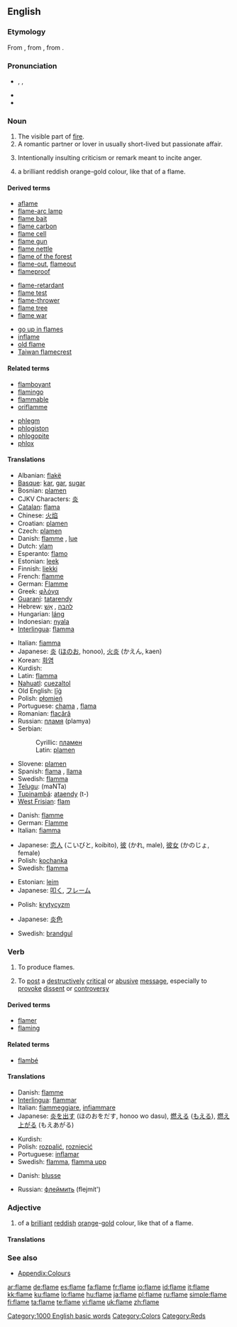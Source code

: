 ==English==

===Etymology===
From {{ME.}} {{term|flaumbe||lang=enm}}, from {{OF.}} {{term|flambe||lang=fro}}, from {{L.}} {{term|flamma||lang=la}}.

===Pronunciation===
* {{enPR|flām}}, {{IPA|/fleɪm/}}, {{SAMPA|/fleIm/}}
* {{audio|en-us-flame.ogg|Audio (US)}}
* {{rhymes|eɪm}}

===Noun===
{{en-noun}}

# The visible part of [[fire]].
# A romantic partner or lover in usually short-lived but passionate affair.
# {{internet}} Intentionally insulting criticism or remark meant to incite anger.
# {{colour}} a brilliant reddish orange-gold colour, like that of a flame.
#: {{color panel|E82D14}}

====Derived terms====
{{rel-top|Terms derived from the noun ''flame''}}
* [[aflame]]
* [[flame-arc lamp]]
* [[flame bait]]
* [[flame carbon]]
* [[flame cell]]
* [[flame gun]]
* [[flame nettle]]
* [[flame of the forest]]
* [[flame-out]], [[flameout]]
* [[flameproof]]
{{rel-mid}}
* [[flame-retardant]]
* [[flame test]]
* [[flame-thrower]]
* [[flame tree]]
* [[flame war]]
<!--from the adjective "flaming": * [[flaming sword]]-->
* [[go up in flames]]
* [[inflame]]
* [[old flame]]
* [[Taiwan flamecrest]]
{{rel-bottom}}

====Related terms====
{{rel-top|Terms related to the noun ''flame''}}
* [[flamboyant]]<!--from French "flamboyant", meaning "flaming"-->
* [[flamingo]]
* [[flammable]]<!--from Latin-->
* [[oriflamme]]<!--from Old French-->
{{rel-mid}}
* [[phlegm]]
* [[phlogiston]]
* [[phlogopite]]
* [[phlox]]
{{rel-bottom}}
<!--not etymologically related

====Related terms====
{{top3}}
* [[blaze]]
* [[chamiso]]
* [[coleus]]
* [[combustion]]
* [[fire]]
{{mid3}}
* [[flare]]
* [[incendiary]]
{{mid3}}
{{bottom}}
-->

====Translations====
{{trans-top|visible part of fire}}
* Albanian: [[flakë]] {{f}}
* [[Basque]]: [[kar]], [[gar]], [[su]][[gar]]
* Bosnian: [[plamen#Bosnian|plamen]] {{m}}
* CJKV Characters: [[炎]]
* [[Catalan]]: [[flama]] {{f}}
* Chinese: [[火焰]]
* Croatian: [[plamen]] {{m}}
* Czech: [[plamen#Czech|plamen]] {{m}}
* Danish: [[flamme]] {{c}}, [[lue]] {{c}}
* Dutch: [[vlam]] {{f}}
* Esperanto: [[flamo]]
* Estonian: [[leek]]
* Finnish: [[liekki]]
* French: [[flamme]] {{f}}
* German: [[Flamme]] {{f}}
* Greek: [[φλόγα]] {{f}}
* [[Guaraní]]: [[tata]][[rendy]]
* Hebrew: [[להבה]] {{f}}, [[אש|אֵשׁ]] {{f}}
* Hungarian: [[láng]]
* Indonesian: [[nyala]]
* [[Interlingua]]: [[flamma]]
{{trans-mid}}
* Italian: [[fiamma]] {{f}}
* Japanese: [[炎]] ([[ほのお]], honoo), [[火炎]] (かえん, kaen)
* Korean: [[화염]]
* Kurdish: {{KUchar|[[بڵێسه‌]]}}
* Latin: [[flamma]] {{f}}
* [[Nahuatl]]: [[cuezaltol]]
* Old English: [[lig|līġ]]
* Polish: [[płomień]] {{m}}
* Portuguese: [[chama]] {{f}}, [[flama]] {{f}}
* Romanian: [[flacără]] {{f}}
* Russian: [[пламя]] {{n}} (plamya)
* Serbian:
*: Cyrillic: [[пламен#Serbian|пламен]] {{m}}
*: Latin: [[plamen#Serbian|plamen]] {{m}}
* Slovene: [[plamen]] {{m}}
* Spanish: [[flama]] {{f}}, [[llama]]
* Swedish: [[flamma]] {{c}}
* [[Telugu]]: {{t|te|మంట|sc=Telu}} (maNTa)
* [[Tupinambá]]: [[ataendy]] (t-)
* [[West Frisian]]: [[flam]]
{{trans-bottom}}

{{trans-top|romantic partner}}
* Danish: [[flamme]] {{c}}
* German: [[Flamme]] {{f}}
* Italian: [[fiamma]] {{f}}
{{trans-mid}}
* Japanese: [[恋人]] (こいびと, koibito), [[彼]] (かれ, male), [[彼女]] (かのじょ, female)
* Polish: [[kochanka]] {{f}}
* Swedish: [[flamma]] {{c}}
{{trans-bottom}}

{{trans-top|criticism}}
* Estonian: [[leim]]
* Japanese: [[叩く]], [[フレーム]]
{{trans-mid}}
* Polish: [[krytycyzm]] {{m}}
{{trans-bottom}}

{{trans-top|colour}}
* Japanese: [[炎色]]
{{trans-mid}}
* Swedish: [[brandgul]]
{{trans-bottom}}

===Verb===
{{en-verb|flam|ing}}

# To produce flames.
# {{internet}} To [[post]] a [[destructively]] [[critical]] or [[abusive]] [[message]], especially to [[provoke]] [[dissent]] or [[controversy]]

====Derived terms====
* [[flamer]]
* [[flaming]]

====Related terms====
* [[flambé]]<!--from French-->

====Translations====
{{trans-top|make fire}}
* Danish: [[flamme]]
* [[Interlingua]]: [[flammar]]
* Italian: [[fiammeggiare]], [[infiammare]]
* Japanese: [[炎]]を[[出す]] (ほのおをだす, honoo wo dasu), [[燃える]] ([[もえる]]), [[燃え上がる]] (もえあがる)
{{trans-mid}}
* Kurdish: {{KUchar|[[ئاگرگرتن]]}}
* Polish: [[rozpalić]], [[rozniecić]]
* Portuguese: [[inflamar]]
* Swedish: [[flamma]], [[flamma upp]]
{{trans-bottom}}

{{trans-top|post a critical or abusive message on the Internet}}
* Danish: [[blusse]]
{{trans-mid}}
* Russian: [[флеймить]] (flejmít')
{{trans-bottom}}

===Adjective===
{{en-adj-notcomp}}

# {{colour}} of a [[brilliant]] [[reddish]] [[orange]]-[[gold]] colour, like that of a flame.

====Translations====
{{trans-top|colour}}
{{trans-mid}}
{{trans-bottom}}

===See also===
* [[Appendix:Colours]]

[[Category:1000 English basic words]]
[[Category:Colors]]
[[Category:Reds]]

[[ar:flame]]
[[de:flame]]
[[es:flame]]
[[fa:flame]]
[[fr:flame]]
[[io:flame]]
[[id:flame]]
[[it:flame]]
[[kk:flame]]
[[ku:flame]]
[[lo:flame]]
[[hu:flame]]
[[ja:flame]]
[[pl:flame]]
[[ru:flame]]
[[simple:flame]]
[[fi:flame]]
[[ta:flame]]
[[te:flame]]
[[vi:flame]]
[[uk:flame]]
[[zh:flame]]